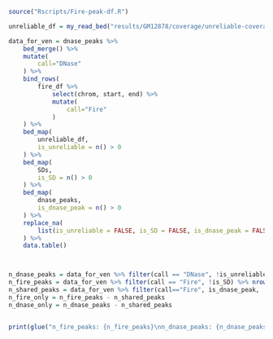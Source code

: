 ```r
source("Rscripts/Fire-peak-df.R")
```


```r
unreliable_df = my_read_bed("results/GM12878/coverage/unreliable-coverage-regions.bed.gz") %>% bed_merge()

data_for_ven = dnase_peaks %>%
    bed_merge() %>%
    mutate(
        call="DNase"
    ) %>%
    bind_rows(
        fire_df %>%
            select(chrom, start, end) %>%
            mutate(
                call="Fire"
            )
    ) %>%
    bed_map(
        unreliable_df,
        is_unreliable = n() > 0 
    ) %>%
    bed_map(
        SDs,
        is_SD = n() > 0
    ) %>%
    bed_map(
        dnase_peaks,
        is_dnase_peak = n() > 0
    ) %>%
    replace_na(
        list(is_unreliable = FALSE, is_SD = FALSE, is_dnase_peak = FALSE)
    ) %>%
    data.table()



n_dnase_peaks = data_for_ven %>% filter(call == "DNase", !is_unreliable, !is_SD) %>% nrow()
n_fire_peaks = data_for_ven %>% filter(call == "Fire", !is_SD) %>% nrow()
n_shared_peaks = data_for_ven %>% filter(call=="Fire", is_dnase_peak, !is_SD) %>% nrow()
n_fire_only = n_fire_peaks - n_shared_peaks
n_dnase_only = n_dnase_peaks - n_shared_peaks


print(glue("n_fire_peaks: {n_fire_peaks}\nn_dnase_peaks: {n_dnase_peaks}\nn_shared_peaks: {n_shared_peaks}\nn_fire_only: {n_fire_only}\nn_dnase_only: {n_dnase_only}"))
```